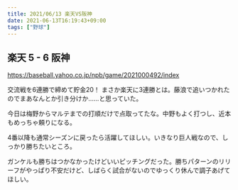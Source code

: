 ```yaml
---
title: 2021/06/13 楽天VS阪神
date: 2021-06-13T16:19:43+09:00
tags: ["野球"]
---
```


## 楽天 5 - 6 阪神

https://baseball.yahoo.co.jp/npb/game/2021000492/index

交流戦を6連勝で締めて貯金20！ まさか楽天に3連勝とは。藤浪で追いつかれたのでまあなんとか引き分けか……と思っていた。

今日は梅野からマルテまでの打順だけで点取ってたな。中野もよく打つし、近本もめっちゃ頼りになる。

4番以降も通常シーズンに戻ったら活躍してほしい。いきなり巨人戦なので、しっかり勝ちたいところ。

ガンケルも勝ちはつかなかったけどいいピッチングだった。勝ちパターンのリリーフがやっぱり不安だけど、しばらく試合がないのでゆっくり休んで調子あげてほしい。